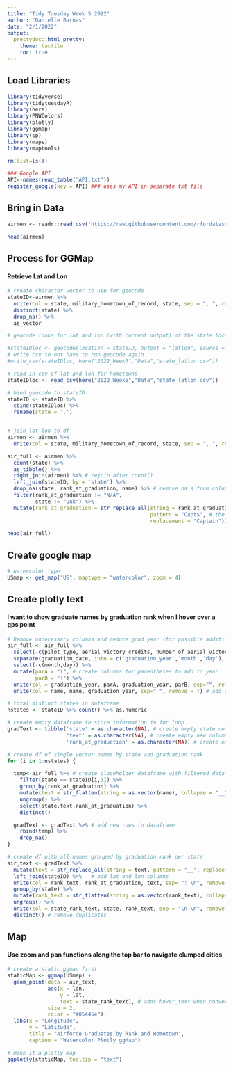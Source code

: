 ```yaml
---
title: "Tidy Tuesday Week 5 2022"
author: "Danielle Barnas"
date: "2/1/2022"
output: 
  prettydoc::html_pretty:
    theme: tactile
    toc: true
---
```



## Load Libraries
```r
library(tidyverse)
library(tidytuesdayR)
library(here)
library(PNWColors)
library(plotly)
library(ggmap)
library(sp)
library(maps)
library(maptools)

rm(list=ls())

### Google API
API<-names(read_table("API.txt"))
register_google(key = API) ### uses my API in separate txt file
```


## Bring in Data
```r
airmen <- readr::read_csv('https://raw.githubusercontent.com/rfordatascience/tidytuesday/master/data/2022/2022-02-08/airmen.csv')

head(airmen)
```


## Process for GGMap

#### Retrieve Lat and Lon
```r
# create character vector to use for geocode
stateID<-airmen %>%
  unite(col = state, military_hometown_of_record, state, sep = ", ", remove = T) %>%
  distinct(state) %>%
  drop_na() %>%
  as_vector

# geocode looks for lat and lon (with current output) of the state locations

#stateIDloc <- geocode(location = stateID, output = "latlon", source = "google")
# write csv to not have to run geocode again
#write_csv(stateIDloc, here("2022_Week6","Data","state_latlon.csv")) 

# read in csv of lat and lon for hometowns
stateIDloc <- read_csv(here("2022_Week6","Data","state_latlon.csv"))

# bind geocode to stateID
stateID <- stateID %>%
  cbind(stateIDloc) %>%
  rename(state = '.')


# join lat lon to df
airmen <- airmen %>%
  unite(col = state, military_hometown_of_record, state, sep = ", ", remove = T)

air_full <- airmen %>%
  count(state) %>%
  as_tibble() %>%
  right_join(airmen) %>% # rejoin after count()
  left_join(stateID, by = 'state') %>%
  drop_na(state, rank_at_graduation, name) %>% # remove na's from columns of interest
  filter(rank_at_graduation != "N/A",
         state != "Unk") %>%
  mutate(rank_at_graduation = str_replace_all(string = rank_at_graduation,
                                              pattern = "Capt$", # the dollar sign indicates an exact match
                                              replacement = "Captain"))  # replace values for consistency

head(air_full)
```

## Create google map
```r
# watercolor type
USmap <- get_map("US", maptype = "watercolor", zoom = 4)

```


## Create plotly text

#### I want to show graduate names by graduation rank when I hover over a gps point
```r
# Remove uncecessary columns and reduce grad year (for possible additional processing)
air_full <- air_full %>%
  select(-c(pilot_type, aerial_victory_credits, number_of_aerial_victory_credits, reported_lost, reported_lost_date, reported_lost_location, web_profile)) %>%
  separate(graduation_date, into = c('graduation_year','month','day'), sep = "-", remove = T) %>% # separate grad year from other date details
  select(-c(month,day)) %>% 
  mutate(parA = "(", # create columns for parentheses to add to year 
         parB = ")") %>% 
  unite(col = graduation_year, parA, graduation_year, parB, sep="", remove = T) %>% # put grad year in parentheses
  unite(col = name, name, graduation_year, sep=" ", remove = T) # add graduation year to name column

# total distinct states in dataframe
nstates <- stateID %>% count() %>% as.numeric 

# create empty dataframe to store information in for loop
gradText <- tibble('state' = as.character(NA), # create empty state column
                   'text' = as.character(NA), # create empty new column
                   'rank_at_graduation' = as.character(NA)) # create empty rank at graduation column

# create df of single vector names by state and graduation rank
for (i in 1:nstates) {

  temp<-air_full %>% # create placeholder dataframe with filtered data
    filter(state == stateID[i,1]) %>%
    group_by(rank_at_graduation) %>%
    mutate(text = str_flatten(string = as.vector(name), collapse = "__")) %>% # combine rows into one character vector string
    ungroup() %>%
    select(state,text,rank_at_graduation) %>%
    distinct()

  gradText <- gradText %>% # add new rows to dataframe
    rbind(temp) %>%
    drop_na()
}

# create df with all names grouped by graduation rank per state
air_text <- gradText %>%
  mutate(text = str_replace_all(string = text, pattern = "__", replacement = "\n ")) %>%  # replace double underscore with new line
  left_join(stateID) %>%   # add lat and lon columns
  unite(col = rank_text, rank_at_graduation, text, sep= ": \n", remove = T) %>%
  group_by(state) %>%
  mutate(rank_text = str_flatten(string = as.vector(rank_text), collapse = "\n \n")) %>% # bring all rows together to unite full state graduates
  ungroup() %>%
  unite(col = state_rank_text, state, rank_text, sep = "\n \n", remove = T) %>%
  distinct() # remove duplicates

```


## Map

#### Use zoom and pan functions along the top bar to navigate clumped cities
```r
# create a static ggmap first
staticMap <- ggmap(USmap) +
  geom_point(data = air_text,
             aes(x = lon,
                 y = lat,
                 text = state_rank_text), # adds hover_text when converted to plotly
             size = 2,
             color = "#05445e")+
  labs(x = "Longitude",
       y = "Latitude",
       title = "Airforce Graduates by Rank and Hometown",
       caption = "Watercolor Plotly ggMap")

# make it a plotly map
ggplotly(staticMap, tooltip = "text")

```





